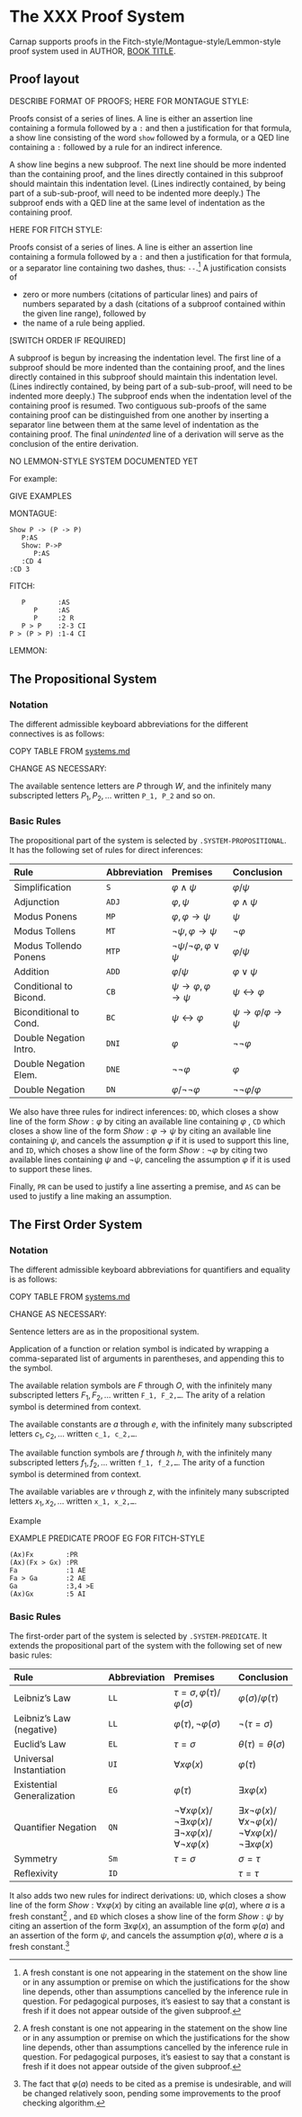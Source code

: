 # The XXX Proof System

Carnap supports proofs in the Fitch-style/Montague-style/Lemmon-style
proof system used in AUTHOR, [BOOK TITLE](LINK). 

## Proof layout

DESCRIBE FORMAT OF PROOFS; HERE FOR MONTAGUE STYLE:

Proofs consist of a series of lines. A line is either an assertion
line containing a formula followed by a `:` and then a justification
for that formula, a show line consisting of the word `show` followed
by a formula, or a QED line containing a `:` followed by a rule for an
indirect inference.

A show line begins a new subproof. The next line should be more
indented than the containing proof, and the lines directly contained
in this subproof should maintain this indentation level. (Lines
indirectly contained, by being part of a sub-sub-proof, will need to
be indented more deeply.) The subproof ends with a QED line at the
same level of indentation as the containing proof.

HERE FOR FITCH STYLE:

Proofs consist of a series of lines. A line is either an assertion
line containing a formula followed by a `:` and then a justification
for that formula, or a separator line containing two dashes, thus:
`--`.[^1] A justification consists of 

- zero or more numbers (citations of particular lines) and pairs of
  numbers separated by a dash (citations of a subproof contained
  within the given line range), followed by 
- the name of a rule being applied.

[SWITCH ORDER IF REQUIRED]

[^1]: These are intended for use when you have two contiguous subproofs and
need to separate them - since they're at the same level of indentation, you
need some extra indication to show that they're distinct subproofs.

A subproof is begun by increasing the indentation level. The first
line of a subproof should be more indented than the containing proof,
and the lines directly contained in this subproof should maintain this
indentation level. (Lines indirectly contained, by being part of a
sub-sub-proof, will need to be indented more deeply.) The subproof
ends when the indentation level of the containing proof is resumed.
Two contiguous sub-proofs of the same containing proof can be
distinguished from one another by inserting a separator line between
them at the same level of indentation as the containing proof. The
final *unindented* line of a derivation will serve as the conclusion
of the entire derivation.

NO LEMMON-STYLE SYSTEM DOCUMENTED YET

For example:

GIVE EXAMPLES

MONTAGUE: 

```.Playground
Show P -> (P -> P)
   P:AS
   Show: P->P
      P:AS
   :CD 4
:CD 3
```

FITCH:

```.Playground
   P        :AS
      P     :AS
      P     :2 R
   P > P    :2-3 CI
P > (P > P) :1-4 CI
```

LEMMON:

## The Propositional System

### Notation

The different admissible keyboard abbreviations for the different
connectives is as follows:

<div class="table">

COPY TABLE FROM [systems.md](systems.html)

</div>

CHANGE AS NECESSARY:

The available sentence letters are $P$ through $W$, and the infinitely many
subscripted letters $P_1, P_2,\ldots$ written `P_1, P_2` and so on.

### Basic Rules

The propositional part of the system is selected by
`.SYSTEM-PROPOSITIONAL`. It has the following set of rules for direct
inferences:

<div class="table">

Rule                   Abbreviation Premises     Conclusion
---------------------- ------------ ------------ -----------
Simplification         `S`          $φ∧ψ$        $φ/ψ$        
Adjunction             `ADJ`        $φ,ψ$        $φ∧ψ$
Modus Ponens           `MP`         $φ,φ→ψ$      $ψ$
Modus Tollens          `MT`         $¬ψ,φ→ψ$     $¬φ$
Modus Tollendo Ponens  `MTP`        $¬ψ/¬φ,φ∨ψ$  $φ/ψ$
Addition               `ADD`        $φ/ψ$        $φ∨ψ$
Conditional to Bicond. `CB`         $ψ→φ, φ→ψ$   $ψ↔φ$
Biconditional to Cond. `BC`         $ψ↔φ$        $ψ→φ/φ→ψ$
Double Negation Intro. `DNI`        $φ$          $¬¬φ$
Double Negation Elem.  `DNE`        $¬¬φ$        $φ$
Double Negation        `DN`         $φ/¬¬φ$      $¬¬φ/φ$
---------------------- ------------ ------------ -----------

</div>

We also have three rules for indirect inferences: `DD`, which closes a
show line of the form $Show: φ$ by citing an available line containing
$φ$ , `CD` which closes a show line of the form $Show: φ→ψ$ by citing
an available line containing $ψ$, and cancels the assumption $φ$ if it
is used to support this line, and `ID`, which choses a show line of
the form $Show: ¬φ$ by citing two available lines containing $ψ$ and
$¬ψ$, canceling the assumption $φ$ if it is used to support these
lines.

Finally, `PR` can be used to justify a line asserting a premise, and
`AS` can be used to justify a line making an assumption.

## The First Order System

### Notation

The different admissible keyboard abbreviations for quantifiers and
equality is as follows:

<div class="table">

COPY TABLE FROM [systems.md](systems.html)

</div>

CHANGE AS NECESSARY:

Sentence letters are as in the propositional system.

Application of a function or relation symbol is indicated by wrapping a
comma-separated list of arguments in parentheses, and appending this to the
symbol.

The available relation symbols are $F$ through $O$, with the infinitely many
subscripted letters $F_1, F_2,\ldots$ written `F_1, F_2,…`. The arity of a
relation symbol is determined from context.

The available constants are $a$ through $e$, with the infinitely many
subscripted letters $c_1, c_2,\ldots$ written `c_1, c_2,…`. 

The available function symbols are $f$ through $h$, with the infinitely many
subscripted letters $f_1, f_2,\ldots$ written `f_1, f_2,…`. The arity of a
function symbol is determined from context.

The available variables are $v$ through $z$, with the infinitely many
subscripted letters $x_1, x_2,\ldots$ written `x_1, x_2,…`.

Example

EXAMPLE PREDICATE PROOF EG FOR FITCH-STYLE

```.Playground
(Ax)Fx        :PR
(Ax)(Fx > Gx) :PR
Fa            :1 AE
Fa > Ga       :2 AE
Ga            :3,4 >E 
(Ax)Gx        :5 AI 
```

### Basic Rules

The first-order part of the system is selected by `.SYSTEM-PREDICATE`.
It extends the propositional part of the system with the following set
of new basic rules:

<div class="table">

--------------------------------------------------------------------------
Rule                        Abbreviation Premises           Conclusion
--------------------------- ------------ ------------------ --------------
Leibniz's Law               `LL`         $τ=σ, φ(τ)/φ(σ)$   $φ(σ)/φ(τ)$

Leibniz's Law (negative)    `LL`         $φ(τ),¬φ(σ)$       $¬(τ=σ)$

Euclid's Law                `EL`         $τ=σ$              $θ(τ) = θ(σ)$

Universal Instantiation     `UI`         $∀xφ(x)$           $φ(τ)$

Existential Generalization  `EG`         $φ(τ)$             $∃xφ(x)$

Quantifier Negation         `QN`         $¬∀xφ(x)/          $∃x¬φ(x)/
                                         ¬∃xφ(x)/           ∀x¬φ(x)/
                                         ∃¬xφ(x)/           ¬∀xφ(x)/
                                         ∀¬xφ(x)$           ¬∃xφ(x)$

Symmetry                    `Sm`         $τ=σ$              $σ=τ$

Reflexivity                 `ID`                            $τ=τ$
--------------------------------------------------------------------------

</div>

It also adds two new rules for indirect derivations: `UD`, which
closes a show line of the form $Show: ∀xφ(x)$ by citing an available
line $φ(a)$, where $a$ is a fresh constant[^1] , and `ED` which closes
a show line of the form $Show: ψ$ by citing an assertion of the form
$∃xφ(x)$, an assumption of the form $φ(a)$ and an assertion of the
form $ψ$, and cancels the assumption $φ(a)$, where $a$ is a fresh
constant.[^2]

[^1]: A fresh constant is one not appearing in the statement on the
show line or in any assumption or premise on which the justifications
for the show line depends, other than assumptions cancelled by the
inference rule in question. For pedagogical purposes, it's easiest to
say that a constant is fresh if it does not appear outside of the
given subproof.

[^2]: The fact that $φ(a)$ needs to be cited as a premise is
undesirable, and will be changed relatively soon, pending some
improvements to the proof checking algorithm.

